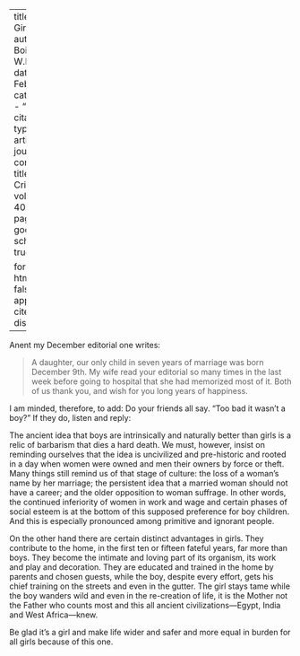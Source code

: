 
---
title: 'It is a Girl'
author: Du Bois, W.E.B.
date: Feb. 1933
categories: 
  - ""
citation: 
  type: article-journal
  container-title: The Crisis
  volume: 40
  issue: 2
  page: 45
google-scholar: true

format:
  html:
    toc: false
    appendix-cite-as: display
---


Anent my December editorial one writes:

> A daughter, our only child in seven years of marriage was born December 9th. My wife read your editorial so many times in the last week before going to hospital that she had memorized most of it. Both of us thank you, and wish for you long years of happiness.

I am minded, therefore, to add: Do your friends all say. "Too bad it wasn't a boy?" If they do, listen and reply:

The ancient idea that boys are intrinsically and naturally better than girls is a relic of barbarism that dies a hard death. We must, however, insist on reminding ourselves that the idea is uncivilized and pre-historic and rooted in a day when women were owned and men their owners by force or theft. Many things still remind us of that stage of culture: the loss of a woman's name by her marriage; the persistent idea that a married woman should not have a career; and the older opposition to woman suffrage. In other words, the continued inferiority of women in work and wage and certain phases of social esteem is at the bottom of this supposed preference for boy children. And this is especially pronounced among primitive and ignorant people.

On the other hand there are certain distinct advantages in girls. They contribute to the home, in the first ten or fifteen fateful years, far more than boys. They become the intimate and loving part of its organism, its work and play and decoration. They are educated and trained in the home by parents and chosen guests, while the boy, despite every effort, gets his chief training on the streets and even in the gutter. The girl stays tame while the boy wanders wild and even in the re-creation of life, it is the Mother not the Father who counts most and this all ancient civilizations---Egypt, India and West Africa---knew.

Be glad it's a girl and make life wider and safer and more equal in burden for all girls because of this one.

